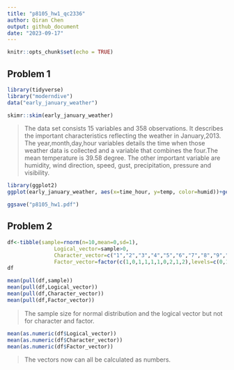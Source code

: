 ```yaml
---
title: "p8105_hw1_qc2336"
author: Qiran Chen
output: github_document
date: "2023-09-17"
---
```


```r
knitr::opts_chunk$set(echo = TRUE)
```

## Problem 1

```r
library(tidyverse)
library("moderndive")
data("early_january_weather")
```

```r
skimr::skim(early_january_weather)
```

> The data set consists 15 variables and 358 observations. It describes the important characteristics reflecting the weather in January,2013. The year,month,day,hour variables details the time when those weather data is collected and a variable that combines the four.The mean temperature is 39.58 degree. The other important variable are humidity, wind direction, speed, gust, precipitation, pressure and visibility.

```r
library(ggplot2)
ggplot(early_january_weather, aes(x=time_hour, y=temp, color=humid))+geom_point()

ggsave("p8105_hw1.pdf")
```
## Problem 2


```r
df<-tibble(sample=rnorm(n=10,mean=0,sd=1),
               Logical_vector=sample>0,
               Character_vector=c("1","2","3","4","5","6","7","8","9","10"),
               Factor_vector=factor(c(1,0,1,1,1,1,0,2,1,2),levels=c(0,1,2)))
df

```

```r
mean(pull(df,sample))
mean(pull(df,Logical_vector))
mean(pull(df,Character_vector))
mean(pull(df,Factor_vector))
```
>The sample size for normal distribution and the logical vector but not for character and factor.

```r
mean(as.numeric(df$Logical_vector))
mean(as.numeric(df$Character_vector))
mean(as.numeric(df$Factor_vector))
```

>The vectors now can all be calculated as numbers. 